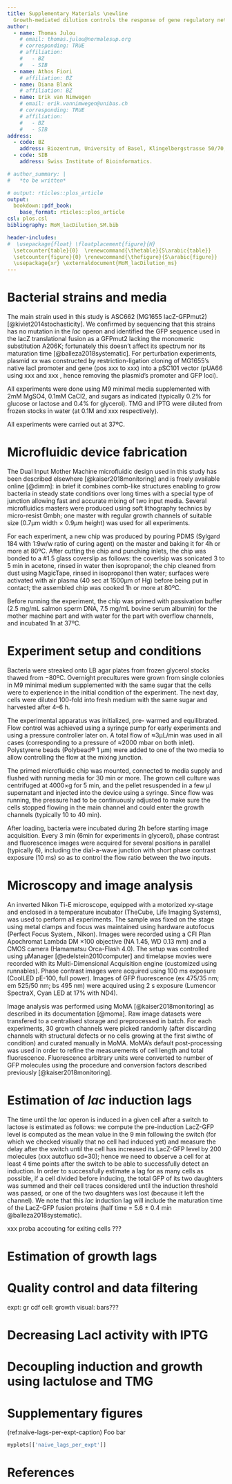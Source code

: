 ```yaml
---
title: Supplementary Materials \newline
  Growth-mediated dilution controls the response of gene regulatory networks
author:
  - name: Thomas Julou
    # email: thomas.julou@normalesup.org
    # corresponding: TRUE
    # affiliation: 
    #   - BZ
    #   - SIB
  - name: Athos Fiori
    # affiliation: BZ
  - name: Diana Blank
    # affiliation: BZ
  - name: Erik van Nimwegen
    # email: erik.vannimwegen@unibas.ch
    # corresponding: TRUE
    # affiliation: 
    #   - BZ
    #   - SIB
address:
  - code: BZ
    address: Biozentrum, University of Basel, Klingelbergstrasse 50/70, 4056 Basel, Switzerland.
  - code: SIB
    address: Swiss Institute of Bioinformatics.

# author_summary: |
#   *to be written*

# output: rticles::plos_article
output:
  bookdown::pdf_book:
    base_format: rticles::plos_article
csl: plos.csl
bibliography: MoM_lacDilution_SM.bib

header-includes:
#  \usepackage{float} \floatplacement{figure}{H} 
  \setcounter{table}{0}  \renewcommand{\thetable}{S\arabic{table}}
  \setcounter{figure}{0} \renewcommand{\thefigure}{S\arabic{figure}}
  \usepackage{xr} \externaldocument{MoM_lacDilution_ms}
---
```


# Bacterial strains and media
The main strain used in this study is ASC662 (MG1655 lacZ-GFPmut2) [@kiviet2014stochasticity]. 
We confirmed by sequencing that this strains has no mutation in the *lac* operon and identified the GFP sequence used in the lacZ translational fusion as a GFPmut2 lacking the monomeric substitution A206K; fortunately this doesn’t affect its spectrum nor its maturation time [@balleza2018systematic].
For perturbation experiments, plasmid xx was constructed by restriction-ligation cloning of MG1655's native lacI promoter and gene (pos xxx to xxx) into a pSC101 vector (pUA66 using xxx and xxx , hence removing the plasmid's promoter and GFP loci).

All experiments were done using M9 minimal media supplemented with 2mM MgSO4, 0.1mM CaCl2, and sugars as indicated (typically 0.2% for glucose or lactose and 0.4% for glycerol). TMG and IPTG were diluted from frozen stocks in water (at 0.1M and xxx respectively).

All experiments were carried out at 37ºC.

# Microfluidic device fabrication
The Dual Input Mother Machine microfluidic design used in this study has been described elsewhere [@kaiser2018monitoring] and is freely available online [@dimm]: in brief it combines comb-like structures enabling to grow bacteria in steady state conditions over long times with a special type of junction allowing fast and accurate mixing of two input media. Several microfluidics masters were produced using soft lithography technics by micro-resist Gmbh; one master with regular growth channels of suitable size (0.7µm width × 0.9µm height) was used for all experiments.

For each experiment, a new chip was produced by pouring PDMS (Sylgard 184 with 1:9w/w ratio of curing agent) on the master and baking it for 4h or more at 80ºC. After cutting the chip and punching inlets, the chip was bonded to a #1.5 glass coverslip as follows: the coverlsip was sonicated 3 to 5 min in acetone, rinsed in water then isopropanol; the chip cleaned from dust using MagicTape, rinsed in isopropanol then water; surfaces were activated with air plasma (40 sec at 1500µm of Hg) before being put in contact; the assembled chip was cooked 1h or more at 80ºC.

Before running the experiment, the chip was primed with passivation buffer (2.5 mg/mL salmon sperm DNA, 7.5 mg/mL bovine serum albumin) for the mother machine part and with water for the part with overflow channels, and incubated 1h at 37ºC.

# Experiment setup and conditions
Bacteria were streaked onto LB agar plates from frozen glycerol stocks thawed from −80ºC. Overnight precultures were grown from single colonies in M9 minimal medium supplemented with the same sugar that the cells were to experience in the initial condition of the experiment. The next day, cells were diluted 100-fold into fresh medium with the same sugar and harvested after 4–6 h. 

The experimental apparatus was initialized, pre- warmed and equilibrated. Flow control was achieved using a syringe pump for early experiments and using a pressure controller later on. A total flow of ≈3µL/min was used in all cases (corresponding to a pressure of ≈2000 mbar on both inlet). Polystyrene beads (Polybead® 1 μm) were added to one of the two media to allow controlling the flow at the mixing junction.
<!-- see table -->

The primed microfluidic chip was mounted, connected to media supply and flushed with running media for 30 min or more. The grown cell culture was centrifuged at 4000×g for 5 min, and the pellet resuspended in a few μl supernatant and injected into the device using a syringe. Since flow was running, the pressure had to be continuously adjusted to make sure the cells stopped flowing in the main channel and could enter the growth channels (typically 10 to 40 min).

After loading, bacteria were incubated during 2h before starting image acquisition. Every 3 min (6min for experiments in glycerol), phase contrast and fluorescence images were acquired for several positions in parallel (typically 6), including the dial-a-wave junction with short phase contrast exposure (10 ms) so as to control the flow ratio between the two inputs. 

# Microscopy and image analysis
An inverted Nikon Ti-E microscope, equipped with a motorized xy-stage and enclosed in a temperature incubator (TheCube, Life Imaging Systems), was used to perform all experiments. The sample was fixed on the stage using metal clamps and focus was maintained using hardware autofocus (Perfect Focus System., Nikon). Images were recorded using a CFI Plan Apochromat Lambda DM ×100 objective (NA 1.45, WD 0.13 mm) and a CMOS camera (Hamamatsu Orca-Flash 4.0). The setup was controlled using µManager [@edelstein2010computer] and timelapse movies were recorded with its Multi-Dimensional Acquisition engine (customized using runnables). Phase contrast images were acquired using 100 ms exposure (CoolLED pE-100, full power). Images of GFP fluorescence (ex 475/35 nm; em 525/50 nm; bs 495 nm) were acquired using 2 s exposure (Lumencor SpectraX, Cyan LED at 17% with ND4). 

Image analysis was performed using MoMA [@kaiser2018monitoring] as described in its documentation [@moma]. Raw image datasets were transfered to a centralised storage and preprocessed in batch. For each experiments, 30 growth channels were picked randomly (after discarding channels with structural defects or no cells growing at the first siwthc of condition) and curated manually in MoMA. MoMA's default post-processing was used in order to refine the measurements of cell length and total fluorescence. Fluorescence arbitrary units were converted to number of GFP molecules using the procedure and conversion factors described previously [@kaiser2018monitoring].

# Estimation of *lac* induction lags
The time until the *lac* operon is induced in a given cell after a switch to lactose is estimated as follows: we compute the pre-induction LacZ-GFP level is computed as the mean value in the 9 min following the switch (for which we checked visually that no cell had induced yet) and measure the delay after the switch until the cell has increased its LacZ-GFP level by 200 molecules (xxx autofluo sd=30); hence we need to observe a cell for at least 4 time points after the switch to be able to successfully detect an induction. In order to successfully estimate a lag for as many cells as possible, if a cell divided before inducing, the total GFP of its two daughters was summed and their cell traces considered until the induction threshold was passed, or one of the two daughters was lost (because it left the channel). We note that this *lac* induction lag will include the maturation time of the LacZ-GFP fusion proteins (half time = 5.6 ± 0.4 min @balleza2018systematic).

xxx proba accouting for exiting cells ???

# Estimation of growth lags


# Quality control and data filtering
expt: gr cdf
cell: growth
visual: bars???

<!-- \@ref(fig:naive-lags-per-expt) -->

# Decreasing LacI activity with IPTG


# Decoupling induction and growth using lactulose and TMG


# Supplementary figures

(ref:naive-lags-per-expt-caption) Foo bar

```r
myplots[['naive_lags_per_expt']]

```


# References
